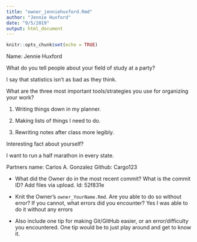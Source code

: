 ---
title: "owner_jenniehuxford.Rmd"
author: "Jennie Huxford"
date: "9/5/2019"
output: html_document
---

```{r setup, include=FALSE}
knitr::opts_chunk$set(echo = TRUE)
```

Name: Jennie Huxford


What do you tell people about your field of study at a party? 

I say that statistics isn't as bad as they think. 


What are the three most important tools/strategies you use for organizing your work? 

1. Writing things down in my planner.

2. Making lists of things I need to do. 

3. Rewriting notes after class more legibly. 

Interesting fact about yourself?

I want to run a half marathon in every state.


Partners name: Carlos A. Gonzalez Github: Cargo123

   + What did the Owner do in the most recent commit? What is the commit ID?
        Add files via upload. Id: 52f831e
    

   + Knit the Owner's `owner_YourName.Rmd`. Are you able to do so without error? If you cannot, what errors did you encounter? Yes I was able to do it without any errors

   + Also include one tip for making Git/GitHub easier, or an error/difficulty you encountered.  One tip would be to just play around and get to know it.







